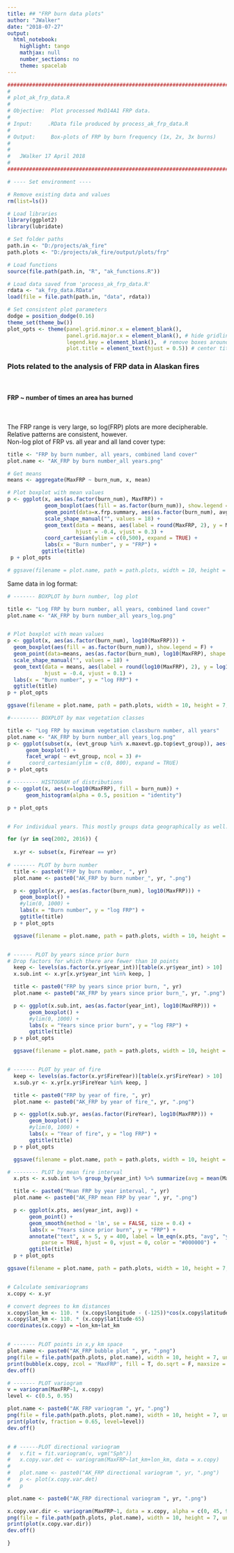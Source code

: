 ```yaml
---
title: ## "FRP burn data plots"
author: "JWalker"
date: "2018-07-27"
output:
  html_notebook:
    highlight: tango
    mathjax: null
    number_sections: no
    theme: spacelab
---
```

```r
########################################################################### #
#
# plot_ak_frp_data.R 
#
# Objective:  Plot processed MxD14A1 FRP data.
#
# Input:     .RData file produced by process_ak_frp_data.R
#
# Output:     Box-plots of FRP by burn frequency (1x, 2x, 3x burns)
#             
#   
#   JWalker 17 April 2018
#  
########################################################################### #

# ---- Set environment ----

# Remove existing data and values
rm(list=ls())

# Load libraries
library(ggplot2)
library(lubridate)

# Set folder paths
path.in <- "D:/projects/ak_fire" 
path.plots <- "D:/projects/ak_fire/output/plots/frp"

# Load functions
source(file.path(path.in, "R", "ak_functions.R"))

# Load data saved from 'process_ak_frp_data.R'
rdata <- "ak_frp_data.RData"
load(file = file.path(path.in, "data", rdata))

# Set consistent plot parameters
dodge = position_dodge(0.16)
theme_set(theme_bw())
plot_opts <- theme(panel.grid.minor.x = element_blank(),
                   panel.grid.major.x = element_blank(), # hide gridlines
                   legend.key = element_blank(),  # remove boxes around legend items
                   plot.title = element_text(hjust = 0.5)) # center title
```
### Plots related to the analysis of FRP data in Alaskan fires
<br>

#### **FRP ~ number of times an area has burned**
<br>

The FRP range is very large, so log(FRP) plots are more decipherable. Relative patterns are consistent, however.  
Non-log plot of FRP vs. all year and all land cover type:

```r
title <- "FRP by burn number, all years, combined land cover"
plot.name <- "AK_FRP by burn number_all years.png"

# Get means
means <- aggregate(MaxFRP ~ burn_num, x, mean)

# Plot boxplot with mean values 
p <- ggplot(x, aes(as.factor(burn_num), MaxFRP)) + 
            geom_boxplot(aes(fill = as.factor(burn_num)), show.legend = F) +
            geom_point(data=x.frp.summary, aes(as.factor(burn_num), avg, shape = "avg"), size = 7) +
            scale_shape_manual("", values = 18) +
            geom_text(data = means, aes(label = round(MaxFRP, 2), y = MaxFRP + 16), 
                      hjust = -0.4, vjust = 0.3) +
            coord_cartesian(ylim = c(0,500), expand = TRUE) +
            labs(x = "Burn number", y = "FRP") +
           ggtitle(title)
 p + plot_opts

# ggsave(filename = plot.name, path = path.plots, width = 10, height = 7, units = c("in"), dpi = 600)

```
Same data in log format:
```r

# ------- BOXPLOT by burn number, log plot

title <- "Log FRP by burn number, all years, combined land cover"
plot.name <- "AK_FRP by burn number_all years_log.png"


# Plot boxplot with mean values 
p <- ggplot(x, aes(as.factor(burn_num), log10(MaxFRP))) + 
  geom_boxplot(aes(fill = as.factor(burn_num)), show.legend = F) +
  geom_point(data=means, aes(as.factor(burn_num), log10(MaxFRP), shape = "mean"), size = 7) +
  scale_shape_manual("", values = 18) +
  geom_text(data = means, aes(label = round(log10(MaxFRP), 2), y = log10(MaxFRP) + 0.1), 
            hjust = -0.4, vjust = 0.1) +
  labs(x = "Burn number", y = "log FRP") +
  ggtitle(title)
p + plot_opts

ggsave(filename = plot.name, path = path.plots, width = 10, height = 7, units = c("in"), dpi = 600)


```
```r

#--------- BOXPLOT by max vegetation classes

title <- "Log FRP by maximum vegetation classburn number, all years"
plot.name <- "AK_FRP by burn number_all years_log.png"
p <- ggplot(subset(x, (evt_group %in% x.maxevt.gp.top$evt_group)), aes(burn_num, log10(MaxFRP))) + 
      geom_boxplot() + 
      facet_wrap( ~ evt_group, ncol = 3) #+ 
#      coord_cartesian(ylim = c(0, 800), expand = TRUE)
p + plot_opts

```



```r

# -------- HISTOGRAM of distributions
p <- ggplot(x, aes(x=log10(MaxFRP), fill = burn_num)) + 
      geom_histogram(alpha = 0.5, position = "identity") 

p + plot_opts


# For individual years. This mostly groups data geographically as well.

for (yr in seq(2002, 2016)) {
  
  x.yr <- subset(x, FireYear == yr)
  
# ------- PLOT by burn number
  title <- paste0("FRP by burn number, ", yr)
  plot.name <- paste0("AK_FRP by burn number_", yr, ".png")

  p <- ggplot(x.yr, aes(as.factor(burn_num), log10(MaxFRP))) + 
    geom_boxplot() + 
    #ylim(0, 1000) +
    labs(x = "Burn number", y = "log FRP") +
    ggtitle(title)
  p + plot_opts

  ggsave(filename = plot.name, path = path.plots, width = 10, height = 7, units = c("in"), dpi = 600)


# ------ PLOT by years since prior burn
# Drop factors for which there are fewer than 10 points
  keep <- levels(as.factor(x.yr$year_int))[table(x.yr$year_int) > 10]
  x.sub.int <- x.yr[x.yr$year_int %in% keep, ]

  title <- paste0("FRP by years since prior burn, ", yr)
  plot.name <- paste0("AK_FRP by years since prior burn_", yr, ".png")

  p <- ggplot(x.sub.int, aes(as.factor(year_int), log10(MaxFRP))) + 
       geom_boxplot() + 
       #ylim(0, 1000) + 
       labs(x = "Years since prior burn", y = "log FRP") +
       ggtitle(title)
  p + plot_opts

  ggsave(filename = plot.name, path = path.plots, width = 10, height = 7, units = c("in"), dpi = 600)


# ------- PLOT by year of fire
  keep <- levels(as.factor(x.yr$FireYear))[table(x.yr$FireYear) > 10]
  x.sub.yr <- x.yr[x.yr$FireYear %in% keep, ]

  title <- paste0("FRP by year of fire, ", yr)
  plot.name <- paste0("AK_FRP by year of fire_", yr, ".png")

  p <- ggplot(x.sub.yr, aes(as.factor(FireYear), log10(MaxFRP))) + 
       geom_boxplot() + 
       #ylim(0, 1000) +
       labs(x = "Year of fire", y = "log FRP") +
       ggtitle(title)
  p + plot_opts

  ggsave(filename = plot.name, path = path.plots, width = 10, height = 7, units = c("in"), dpi = 600)

# -------- PLOT by mean fire interval
  x.pts <- x.sub.int %>% group_by(year_int) %>% summarize(avg = mean(MaxFRP))

  title <- paste0("Mean FRP by year interval, ", yr)
  plot.name <- paste0("AK_FRP mean FRP by year ", yr, ".png")

  p <- ggplot(x.pts, aes(year_int, avg)) + 
       geom_point() + 
       geom_smooth(method = 'lm', se = FALSE, size = 0.4) +
       labs(x = "Years since prior burn", y = "FRP") +
       annotate("text", x = 5, y = 400, label = lm_eqn(x.pts, "avg", "year_int"), 
           parse = TRUE, hjust = 0, vjust = 0, color = "#000000") +
       ggtitle(title)
  p + plot_opts

ggsave(filename = plot.name, path = path.plots, width = 10, height = 7, units = c("in"), dpi = 600)


# Calculate semivariograms
x.copy <- x.yr

# convert degrees to km distances
x.copy$lon_km <- 110. * (x.copy$longitude - (-125))*cos(x.copy$latitude/(360/(2*pi)))
x.copy$lat_km <- 110. * (x.copy$latitude-65)
coordinates(x.copy) = ~lon_km+lat_km


# ------- PLOT points in x,y km space  
plot.name <- paste0("AK_FRP bubble plot ", yr, ".png")
png(file = file.path(path.plots, plot.name), width = 10, height = 7, units = c("in"), res = 600)
print(bubble(x.copy, zcol = 'MaxFRP', fill = T, do.sqrt = F, maxsize = 1.8))
dev.off()

# ------- PLOT variogram
v = variogram(MaxFRP~1, x.copy)
level <- c(0.5, 0.95)

plot.name <- paste0("AK_FRP variogram ", yr, ".png")
png(file = file.path(path.plots, plot.name), width = 10, height = 7, units = c("in"), res = 600)
print(plot(v, fraction = 0.65, level=level))
dev.off()


# # ------PLOT directional variogram
#   v.fit = fit.variogram(v, vgm("Sph"))
#   x.copy.var.det <- variogram(MaxFRP~lat_km+lon_km, data = x.copy)
#   
#   plot.name <- paste0("AK_FRP directional variogram ", yr, ".png")
#   p <- plot(x.copy.var.det)
#   p

plot.name <- paste0("AK_FRP directional variogram ", yr, ".png")

x.copy.var.dir <- variogram(MaxFRP~1, data = x.copy, alpha = c(0, 45, 90, 135))
png(file = file.path(path.plots, plot.name), width = 10, height = 7, units = c("in"), res = 600)
print(plot(x.copy.var.dir))
dev.off()

}
```


